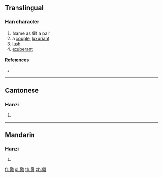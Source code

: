 {{character info/new}}
==Translingual==

===Han character===
{{Han char|rn=9|rad=人|as=19|sn=21|four=|canj=OYBG|ids=⿰亻離}}

# (same as [[儷]]) a [[pair]]
# a [[couple]], [[luxuriant]]
# [[lush]]
# [[exuberant]]

====References====
* {{Han ref|kx=0121.370|hdz=10239.090|uh=34A7|ud=13479}}

----

==Cantonese==

===Hanzi===
{{yue-hanzi|jyut=[[lai6]]|y=lai6}}

# {{defn|lang=yue|sort=人19}}

----

==Mandarin==

===Hanzi===
{{cmn-hanzi|pin=[[lì]] ([[li4]])|wg=li<sup>4</sup>}}

# {{defn|lang=cmn|sort=人19}}

[[fr:㒧]]
[[pl:㒧]]
[[th:㒧]]
[[zh:㒧]]